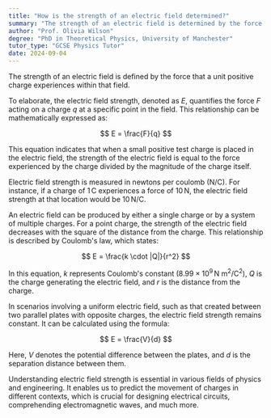 ```yaml
---
title: "How is the strength of an electric field determined?"
summary: "The strength of an electric field is determined by the force experienced by a unit positive charge in the field."
author: "Prof. Olivia Wilson"
degree: "PhD in Theoretical Physics, University of Manchester"
tutor_type: "GCSE Physics Tutor"
date: 2024-09-04
---
```


The strength of an electric field is defined by the force that a unit positive charge experiences within that field.

To elaborate, the electric field strength, denoted as $E$, quantifies the force $F$ acting on a charge $q$ at a specific point in the field. This relationship can be mathematically expressed as:

$$
E = \frac{F}{q}
$$

This equation indicates that when a small positive test charge is placed in the electric field, the strength of the electric field is equal to the force experienced by the charge divided by the magnitude of the charge itself.

Electric field strength is measured in newtons per coulomb (N/C). For instance, if a charge of $1 \, \text{C}$ experiences a force of $10 \, \text{N}$, the electric field strength at that location would be $10 \, \text{N/C}$.

An electric field can be produced by either a single charge or by a system of multiple charges. For a point charge, the strength of the electric field decreases with the square of the distance from the charge. This relationship is described by Coulomb's law, which states:

$$
E = \frac{k \cdot |Q|}{r^2}
$$

In this equation, $k$ represents Coulomb's constant ($8.99 \times 10^9 \, \text{N m}^2/\text{C}^2$), $Q$ is the charge generating the electric field, and $r$ is the distance from the charge.

In scenarios involving a uniform electric field, such as that created between two parallel plates with opposite charges, the electric field strength remains constant. It can be calculated using the formula:

$$
E = \frac{V}{d}
$$

Here, $V$ denotes the potential difference between the plates, and $d$ is the separation distance between them.

Understanding electric field strength is essential in various fields of physics and engineering. It enables us to predict the movement of charges in different contexts, which is crucial for designing electrical circuits, comprehending electromagnetic waves, and much more.
    